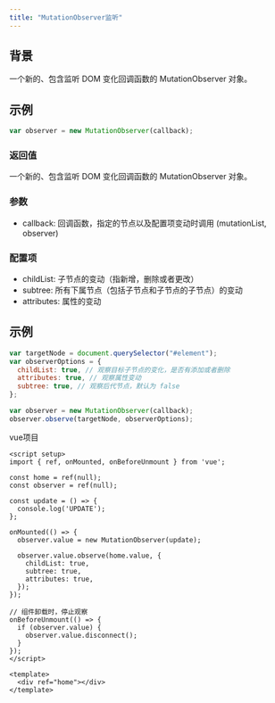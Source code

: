 ```yaml
---
title: "MutationObserver监听"
---
```

## 背景

一个新的、包含监听 DOM 变化回调函数的 MutationObserver 对象。

## 示例

```js
var observer = new MutationObserver(callback);
```

### 返回值

一个新的、包含监听 DOM 变化回调函数的 MutationObserver 对象。

### 参数

- callback: 回调函数，指定的节点以及配置项变动时调用 (mutationList, observer)

### 配置项

- childList: 子节点的变动（指新增，删除或者更改）
- subtree: 所有下属节点（包括子节点和子节点的子节点）的变动
- attributes: 属性的变动

## 示例

```js
var targetNode = document.querySelector("#element");
var observerOptions = {
  childList: true, // 观察目标子节点的变化，是否有添加或者删除
  attributes: true, // 观察属性变动
  subtree: true, // 观察后代节点，默认为 false
};

var observer = new MutationObserver(callback);
observer.observe(targetNode, observerOptions);
```

vue项目

```vue
<script setup>
import { ref, onMounted, onBeforeUnmount } from 'vue';

const home = ref(null);
const observer = ref(null);

const update = () => {
  console.log('UPDATE');
};

onMounted(() => {
  observer.value = new MutationObserver(update);

  observer.value.observe(home.value, {
    childList: true,
    subtree: true,
    attributes: true, 
  });
});

// 组件卸载时，停止观察
onBeforeUnmount(() => {
  if (observer.value) {
    observer.value.disconnect();
  }
});
</script>

<template>
  <div ref="home"></div>
</template>

```
